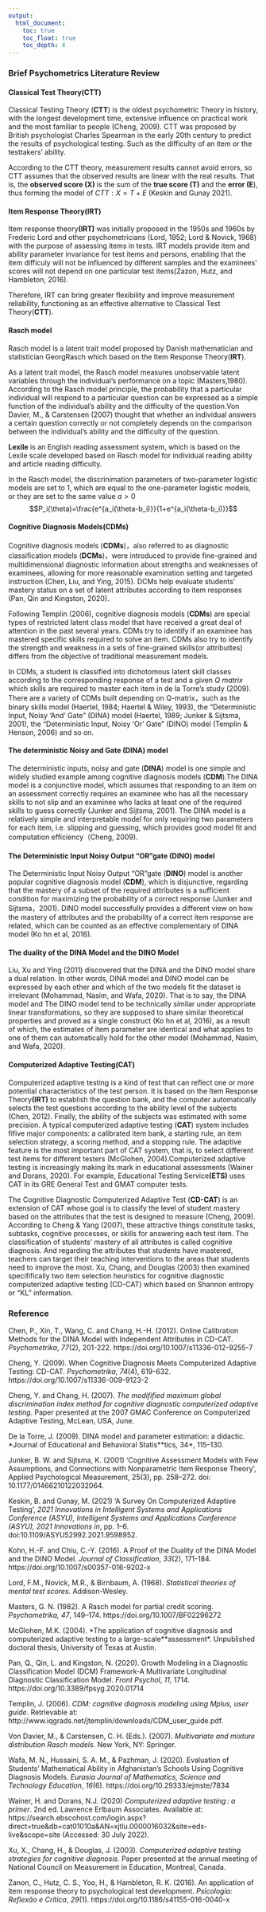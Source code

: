 ```yaml
---
output:
  html_document:
    toc: true
    toc_float: true
    toc_depth: 4
---
```


### Brief Psychometrics Literature Review

#### Classical Test Theory(CTT)

Classical Testing Theory (**CTT**) is the oldest psychometric Theory in history, with the longest development time, extensive influence on practical work and the most familiar to people (Cheng, 2009). CTT was proposed by British psychologist Charles Spearman in the early 20th century to predict the results of psychological testing. Such as the difficulty of an item or the testtakers' ability. 

According to the CTT theory, measurement results cannot avoid errors, so CTT assumes that the observed results are linear with the real results. That is, the **observed score (X)** is the sum of the **true score (T)** and the **error (E**), thus forming the model of $CTT: X=T+E$ (Keskin and Gunay 2021).



#### Item Response Theory(IRT)

Item response theory**(IRT)** was initially proposed in the 1950s and 1960s by Frederic Lord and other psychometricians (Lord, 1952; Lord & Novick, 1968) with the purpose of assessing items in tests. IRT models provide item and ability parameter invariance for test items and persons, enabling that the item difficuly will not be influenced by different samples and the examinees' scores will not depend on one particular test items(Zazon, Hutz, and Hambleton, 2016).

Therefore, IRT can bring greater flexibility and improve measurement reliability, functioning as an effective alternative to Classical Test Theory(**CTT**).

#### Rasch model 

Rasch model is a latent trait model proposed by Danish mathematician and statistician GeorgRasch which based on the Item Response Theory(**IRT**).

As a latent trait model, the Rasch model measures unobservable latent variables through the individual's performance on a topic (Masters,1980). According to the Rasch model principle, the probability that a particular individual will respond to a particular question can be expressed as a simple function of the individual's ability and the difficulty of the question.Von Davier, M., & Carstensen (2007) thought that  whether an individual answers a certain question correctly or not completely  depends on the comparison between the individual's ability and the difficulty of the question.

**Lexile** is an English reading assessment system, which is based on the Lexile scale developed based on Rasch model for individual reading ability and article reading difficulty.

In the Rasch model, the discrinimation parameters of two-parameter logistic models are set to 1, which are equal to the one-parameter logistic models, or they are set to the same value $a>0$
$$P_i(\theta)=\frac{e^{a_i(\theta-b_i)}}{1+e^{a_i(\theta-b_i)}}$$

#### Cognitive Diagnosis Models(CDMs)

Cognitive diagnosis models (**CDMs**)，also referred to as diagnostic classification models (**DCMs**)，were introduced to provide fine-grained and multidimensional diagnostic information about strengths and weaknesses of examinees, allowing for more reasonable examination setting and targeted instruction (Chen, Liu, and Ying, 2015). DCMs help evaluate students' mastery status on a set of latent attributes according to item responses (Pan, Qin and Kingston, 2020).

Following Templin (2006), cognitive diagnosis models (**CDMs**) are special types of restricted latent class model that have received a great deal of attention in the past several years. CDMs try to identify if an examinee has mastered specific skills required to solve an item. CDMs also try to identify the strength and weakness in a sets of fine-grained skills(or attributtes) differs from the objective of traditional measurement models.

In CDMs, a student is classified into dichotomous latent skill classes according to the corresponding response of a test and a given *Q matrix* which skills are required to master each item in de la Torre’s study (2009). There are a variety of CDMs built depending on Q-matrix，such as the binary skills model (Haertel, 1984; Haertel & Wiley, 1993),  the “Deterministic Input, Noisy ‘And’ Gate” (DINA) model (Haertel, 1989; Junker & Sijtsma, 2001), the “Deterministic Input, Noisy ‘Or’ Gate” (DINO) model (Templin & Henson, 2006) and so on.

#### The deterministic Noisy and Gate (**DINA**) model

 The deterministic inputs, noisy and gate (**DINA**) model is one simple and widely studied example among cognitive diagnosis models (**CDM**).The DINA model is a conjunctive model, which assumes that responding to an item on an assessment correctly requires an examinee who has all the necessary skills to not slip and an examinee who lacks at least one of the required skills to guess correctly (Junker and Sijtsma, 2001). The DINA model is a relatively simple and interpretable model for only requiring two parameters for each item, i.e. slipping and guessing, which provides good model fit and computation efficiency（Cheng, 2009).

#### The Deterministic Input Noisy Output "OR"gate (**DINO**) model

The Deterministic Input Noisy Output "OR"gate (**DINO**) model is another popular cognitive diagnosis model (**CDM**), which is disjunctive, regarding that the mastery of a subset of the required attributes is a sufficient condition for maximizing the probability of a correct response (Junker and Sijtsma，2001). DINO model successfully provides a different view on how the mastery of attributes and the probability of a correct item response are related, which can be counted as an effective complementary of DINA model (Ko hn et al, 2016).

#### The duality of the DINA Model and the DINO Model

Liu, Xu and Ying (2011) discovered that the DINA and the DINO model share a dual relation. In other words, DINA model and DINO model can be expressed by each other and which of the two models fit the dataset is irrelevant (Mohammad, Nasim, and Wafa, 2020). That is to say, the DINA model and The DINO model tend to be technically similar under appropriate linear transformations, so they are supposed to share similar theoretical properties and proved as a single construct (Ko hn et al, 2016), as a result of which, the estimates of item parameter are identical and what applies to one of them can automatically hold for the other model (Mohammad, Nasim, and Wafa, 2020).

#### Computerized Adaptive Testing(CAT)

Computerized adaptive testing is a kind of test that can reflect one or more potential characteristics of the test person. It is based on the Item Response Theory**(IRT)** to establish the question bank, and the computer automatically selects the test questions according to the ability level of the subjects (Chen, 2012). Finally, the ability of the subjects was estimated with some precision. A typical computerized adaptive testing (**CAT**) system includes fifive major components: a calibrated item bank, a starting rule, an item selection strategy, a scoring method, and a stopping rule. The adaptive feature is the most important part of CAT system, that is, to select different test items for different testers (McGlohen, 2004).Computerized adaptive testing is increasingly making its mark in educational assessments (Wainer and Dorans, 2020). For example, Educational Testing Service**(ETS)** uses CAT in its GRE General Test and GMAT computer tests.

The Cognitive Diagnostic Computerized Adaptive Test (**CD-CAT**) is an extension of CAT whose goal is to classify the level of student mastery based on the attributes that the test is designed to measure (Cheng, 2009). According to Cheng & Yang (2007), these attractive things constitute tasks, subtasks, cognitive processes, or skills for answering each test item. The classification of students' mastery of all attributes is called cognitive diagnosis. And regarding the attributes that students have mastered, teachers can target their teaching interventions to the areas that students need to improve the most. Xu, Chang, and Douglas (2003) then examined specififically two item selection heuristics for cognitive diagnostic computerized adaptive testing (CD-CAT) which based on  Shannon entropy or  “KL”  information.



### Reference

Chen, P., Xin, T., Wang, C. and Chang, H.-H. (2012). Online Calibration Methods for the DINA Model with Independent Attributes in CD-CAT. *Psychometrika*, *77*(2), 201-222. https://doi.org/10.1007/s11336-012-9255-7 

Cheng, Y. (2009). When Cognitive Diagnosis Meets Computerized Adaptive Testing: CD-CAT. *Psychometrika*, *74*(4), 619-632. https://doi.org/10.1007/s11336-009-9123-2 

Cheng, Y. and Chang, H. (2007). *The modifified maximum global discrimination index method for cognitive diagnostic* *computerized adaptive testing*. Paper presented at the 2007 GMAC Conference on Computerized Adaptive Testing, McLean, USA, June.

De la Torre, J. (2009). DINA model and parameter estimation: a didactic. *Journal of Educational and Behavioral Statis**tics*, *34*, 115–130.

 Junker, B. W. and Sijtsma, K. (2001) ‘Cognitive Assessment Models with Few Assumptions, and Connections with Nonparametric Item Response Theory’, Applied Psychological Measurement, 25(3), pp. 258–272. doi: 10.1177/01466210122032064.

Keskin, B. and Gunay, M. (2021) ‘A Survey On Computerized Adaptive Testing’, *2021 Innovations in Intelligent Systems and Applications Conference (ASYU), Intelligent Systems and Applications Conference (ASYU), 2021 Innovations in*, pp. 1–6. doi:10.1109/ASYU52992.2021.9598952.

Kohn, H.-F. and Chiu, C.-Y. (2016). A Proof of the Duality of the DINA Model and the DINO Model. *Journal of Classification*, *33*(2), 171-184. https://doi.org/10.1007/s00357-016-9202-x 

Lord, F.M., Novick, M.R., & Birnbaum, A. (1968). *Statistical theories of mental test scores.* Addison-Wesley.

Masters, G. N. (1982). A Rasch model for partial credit scoring. *Psychometrika, 47*, 149–174. https://doi.org/10.1007/BF02296272

McGlohen, M.K. (2004). *The application of cognitive diagnosis and computerized adaptive testing to a large-scale**assessment*. Unpublished doctoral thesis, University of Texas at Austin.

Pan, Q., Qin, L. and Kingston, N. (2020). Growth Modeling in a Diagnostic Classification Model (DCM) Framework-A Multivariate Longitudinal Diagnostic Classification Model. *Front Psychol*, *11*, 1714. https://doi.org/10.3389/fpsyg.2020.01714 

Templin, J. (2006). *CDM: cognitive diagnosis modeling using Mplus, user guide*. Retrievable at: http://www.iqgrads.net/jtemplin/downloads/CDM_user_guide.pdf.

Von Davier, M., & Carstensen, C. H. (Eds.). (2007). *Multivariate and mixture distribution Rasch* *models*. New York, NY: Springer.

Wafa, M. N., Hussaini, S. A. M., & Pazhman, J. (2020). Evaluation of Students’ Mathematical Ability in Afghanistan’s Schools Using Cognitive Diagnosis Models. *Eurasia Journal of Mathematics, Science and Technology Education*, *16*(6). https://doi.org/10.29333/ejmste/7834 

Wainer, H. and Dorans, N.J. (2020) *Computerized adaptive testing : a primer*. 2nd ed. Lawrence Erlbaum Associates. Available at: https://search.ebscohost.com/login.aspx?direct=true&db=cat01010a&AN=xjtlu.0000016032&site=eds-live&scope=site (Accessed: 30 July 2022).

Xu, X., Chang, H., & Douglas, J. (2003). *Computerized adaptive testing strategies for cognitive diagnosis*. Paper presented at the annual meeting of National Council on Measurement in Education, Montreal, Canada.

Zanon, C., Hutz, C. S., Yoo, H., & Hambleton, R. K. (2016). An application of item response theory to psychological test development. *Psicologia: Reflexão e Crítica*, *29*(1). https://doi.org/10.1186/s41155-016-0040-x 
